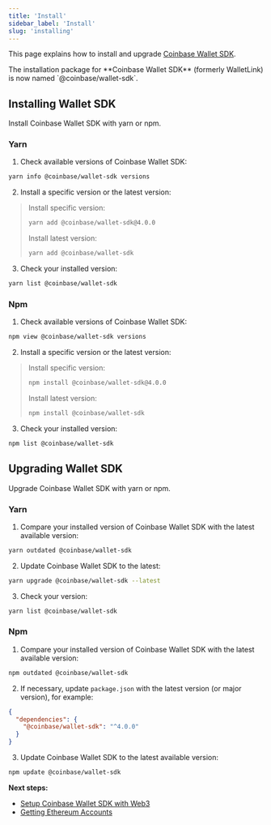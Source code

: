 ```yaml
---
title: 'Install'
sidebar_label: 'Install'
slug: 'installing'
---
```


This page explains how to install and upgrade <a href="https://github.com/coinbase/coinbase-wallet-sdk/" target="_blank" rel="noreferrer noopener">Coinbase Wallet SDK</a>.

<Warning>
The installation package for **Coinbase Wallet SDK** (formerly WalletLink) is now named `@coinbase/wallet-sdk`.
</Warning>


## Installing Wallet SDK

Install Coinbase Wallet SDK with yarn or npm.

### Yarn

1. Check available versions of Coinbase Wallet SDK:

```bash
yarn info @coinbase/wallet-sdk versions
```

2. Install a specific version or the latest version:

> Install specific version:
>
> ```bash
> yarn add @coinbase/wallet-sdk@4.0.0
> ```
>
> Install latest version:
>
> ```bash
> yarn add @coinbase/wallet-sdk
> ```

3. Check your installed version:

```bash
yarn list @coinbase/wallet-sdk
```

### Npm

1. Check available versions of Coinbase Wallet SDK:

```bash
npm view @coinbase/wallet-sdk versions
```

2. Install a specific version or the latest version:

> Install specific version:
>
> ```bash
> npm install @coinbase/wallet-sdk@4.0.0
> ```
>
> Install latest version:
>
> ```bash
> npm install @coinbase/wallet-sdk
> ```

3. Check your installed version:

```bash
npm list @coinbase/wallet-sdk
```

## Upgrading Wallet SDK

Upgrade Coinbase Wallet SDK with yarn or npm.

### Yarn

1. Compare your installed version of Coinbase Wallet SDK with the latest available version:

```bash
yarn outdated @coinbase/wallet-sdk
```

2. Update Coinbase Wallet SDK to the latest:

```bash
yarn upgrade @coinbase/wallet-sdk --latest
```

3. Check your version:

```bash
yarn list @coinbase/wallet-sdk
```

### Npm

1. Compare your installed version of Coinbase Wallet SDK with the latest available version:

```bash
npm outdated @coinbase/wallet-sdk
```

2. If necessary, update `package.json` with the latest version (or major version), for example:

```json
{
  "dependencies": {
    "@coinbase/wallet-sdk": "^4.0.0"
  }
}
```

3. Update Coinbase Wallet SDK to the latest available version:

```bash
npm update @coinbase/wallet-sdk
```

**Next steps:**

- [Setup Coinbase Wallet SDK with Web3](./setup.mdx)
- [Getting Ethereum Accounts](./getting-eth-accounts.mdx)


